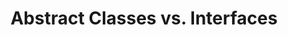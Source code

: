 ---
id: "q_jvh13k3l3m"
questionType: "TRUE_FALSE"
title: "Abstract Classes vs. Interfaces"
statement: "An abstract class in Java can have a constructor, which is called when a concrete subclass is instantiated, even though the abstract class itself cannot be directly instantiated."
difficulty: "HARD"
category: "Java"
correctAnswer: true
explanation: "Abstract classes can and often do have constructors to initialize fields inherited by their concrete subclasses, as the constructor is called during the subclass's construction process."
---